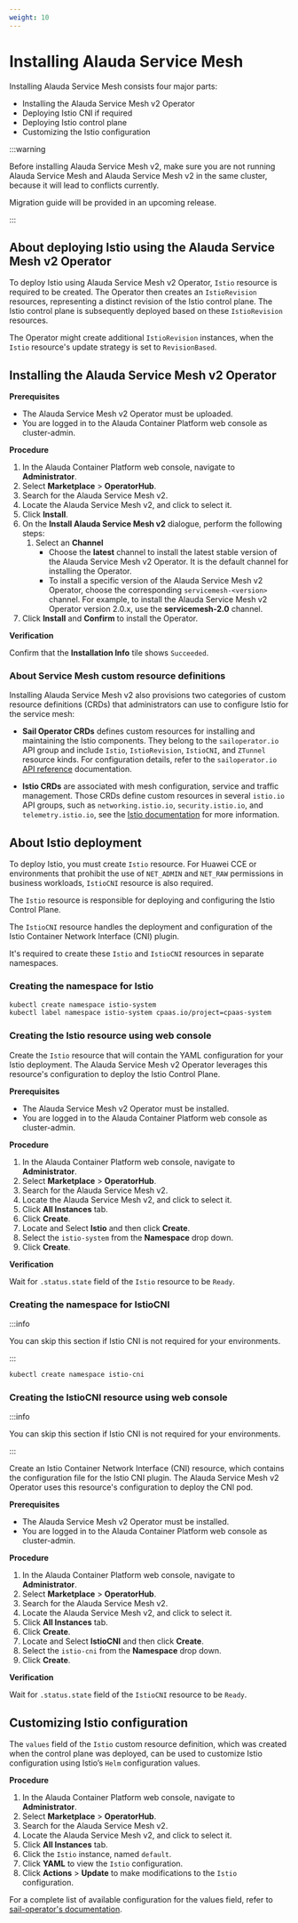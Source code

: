 ```yaml
---
weight: 10
---
```


# Installing Alauda Service Mesh

Installing Alauda Service Mesh consists four major parts:

- Installing the Alauda Service Mesh v2 Operator
- Deploying Istio CNI if required
- Deploying Istio control plane
- Customizing the Istio configuration

:::warning

Before installing Alauda Service Mesh v2, make sure you are not running Alauda Service Mesh and Alauda Service Mesh v2 in the same cluster,
because it will lead to conflicts currently.

Migration guide will be provided in an upcoming release.

:::

## About deploying Istio using the Alauda Service Mesh v2 Operator

To deploy Istio using Alauda Service Mesh v2 Operator, `Istio` resource is required to be created.
The Operator then creates an `IstioRevision` resources, representing a distinct revision of the Istio control plane.
The Istio control plane is subsequently deployed based on these `IstioRevision` resources.

The Operator might create additional `IstioRevision` instances, when the `Istio` resource's update strategy is set to `RevisionBased`.

## Installing the Alauda Service Mesh v2 Operator

**Prerequisites**

- The Alauda Service Mesh v2 Operator must be uploaded.
- You are logged in to the Alauda Container Platform web console as cluster-admin.

**Procedure**

1. In the Alauda Container Platform web console, navigate to **Administrator**.
2. Select **Marketplace** > **OperatorHub**.
3. Search for the Alauda Service Mesh v2.
4. Locate the Alauda Service Mesh v2, and click to select it.
5. Click **Install**.
6. On the **Install Alauda Service Mesh v2** dialogue, perform the following steps:
   1. Select an **Channel**
      - Choose the **latest** channel to install the latest stable version of the Alauda Service Mesh v2 Operator. It is the default channel for installing the Operator.
      - To install a specific version of the Alauda Service Mesh v2 Operator, choose the corresponding `servicemesh-<version>` channel. For example, to install the Alauda Service Mesh v2 Operator version 2.0.x, use the **servicemesh-2.0** channel.
7. Click **Install** and **Confirm** to install the Operator.

**Verification**

Confirm that the **Installation Info** tile shows `Succeeded`.

### About Service Mesh custom resource definitions

Installing Alauda Service Mesh v2 also provisions two categories of custom resource definitions (CRDs) that administrators can use to configure Istio for the service mesh:

- **Sail Operator CRDs** defines custom resources for installing and maintaining the Istio components.
  They belong to the `sailoperator.io` API group and include `Istio`, `IstioRevision`, `IstioCNI`, and `ZTunnel` resource kinds.
  For configuration details, refer to the `sailoperator.io` [API reference](https://github.com/alauda-mesh/sail-operator/blob/main/docs/api-reference/sailoperator.io.md) documentation.

- **Istio CRDs** are associated with mesh configuration, service and traffic management.
  Those CRDs define custom resources in several `istio.io` API groups, such as `networking.istio.io`, `security.istio.io`, and `telemetry.istio.io`, see the [Istio documentation](https://istio.io/latest/docs/) for more information.

## About Istio deployment

To deploy Istio, you must create `Istio` resource. For Huawei CCE or environments that prohibit the use of `NET_ADMIN` and `NET_RAW` permissions in business workloads, `IstioCNI` resource is also required.

The `Istio` resource is responsible for deploying and configuring the Istio Control Plane.

The `IstioCNI` resource handles the deployment and configuration of the Istio Container Network Interface (CNI) plugin.

It's required to create these `Istio` and `IstioCNI` resources in separate namespaces.

### Creating the namespace for Istio


```bash
kubectl create namespace istio-system
kubectl label namespace istio-system cpaas.io/project=cpaas-system
```

### Creating the Istio resource using web console

Create the `Istio` resource that will contain the YAML configuration for your Istio deployment.
The Alauda Service Mesh v2 Operator leverages this resource's configuration to deploy the Istio Control Plane.

**Prerequisites**

- The Alauda Service Mesh v2 Operator must be installed.
- You are logged in to the Alauda Container Platform web console as cluster-admin.

**Procedure**

1. In the Alauda Container Platform web console, navigate to **Administrator**.
2. Select **Marketplace** > **OperatorHub**.
3. Search for the Alauda Service Mesh v2.
4. Locate the Alauda Service Mesh v2, and click to select it.
5. Click **All Instances** tab.
6. Click **Create**.
7. Locate and Select **Istio** and then click **Create**.
8. Select the `istio-system` from the **Namespace** drop down.
9. Click **Create**.

**Verification**

Wait for `.status.state` field of the `Istio` resource to be `Ready`.

### Creating the namespace for IstioCNI

:::info

You can skip this section if Istio CNI is not required for your environments.

:::

```bash
kubectl create namespace istio-cni
```

### Creating the IstioCNI resource using web console

:::info

You can skip this section if Istio CNI is not required for your environments.

:::

Create an Istio Container Network Interface (CNI) resource, which contains the configuration file for the Istio CNI plugin.
The Alauda Service Mesh v2 Operator uses this resource's configuration to deploy the CNI pod.

**Prerequisites**

- The Alauda Service Mesh v2 Operator must be installed.
- You are logged in to the Alauda Container Platform web console as cluster-admin.

**Procedure**

1. In the Alauda Container Platform web console, navigate to **Administrator**.
2. Select **Marketplace** > **OperatorHub**.
3. Search for the Alauda Service Mesh v2.
4. Locate the Alauda Service Mesh v2, and click to select it.
5. Click **All Instances** tab.
6. Click **Create**.
7. Locate and Select **IstioCNI** and then click **Create**.
8. Select the `istio-cni` from the **Namespace** drop down.
9. Click **Create**.

**Verification**

Wait for `.status.state` field of the `IstioCNI` resource to be `Ready`.

## Customizing Istio configuration

The `values` field of the `Istio` custom resource definition, which was created when the control plane was deployed,
can be used to customize Istio configuration using Istio’s `Helm` configuration values.

**Procedure**

1. In the Alauda Container Platform web console, navigate to **Administrator**.
2. Select **Marketplace** > **OperatorHub**.
3. Search for the Alauda Service Mesh v2.
4. Locate the Alauda Service Mesh v2, and click to select it.
5. Click **All Instances** tab.
6. Click the `Istio` instance, named `default`.
7. Click **YAML** to view the `Istio` configuration.
8. Click **Actions** > **Update** to make modifications to the `Istio` configuration.

For a complete list of available configuration for the values field, refer to [sail-operator's documentation](https://github.com/alauda-mesh/sail-operator/blob/main/docs/api-reference/sailoperator.io.md).
